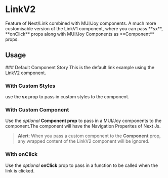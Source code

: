 
<Meta of={LinkV2Stories} />



# LinkV2
<Subtitle>
Feature of Next/Link combined with MUI/Joy components.
</Subtitle>
A much more customisable version of the LinkV1 component, where you can pass
**sx**, **onClick** props along with MUI/Joy Components as **Component** props.


## Usage

<Primary >
  <LinkV2Stories.Default />
</Primary>


<Controls of={LinkV2Stories.Default} />
### Default Component Story
This is the default link example using the LinkV2 component.
<Primary >
  <LinkV2Stories.Default />
</Primary>




### With Custom Styles
use the **sx** prop to pass in custom styles to the component.
<Canvas of={LinkV2Stories.WithCustomStyles} />
 
### With Custom Component
Use the *optional* **Component prop** to pass in a MUI/Joy components to the component.The component will 
have the Navigation Properites of Next Js.
> **Alert**: When you pass a custom component to the **Component** prop, any wrapped content of the LinkV2 component will be ignored.



<Canvas of={LinkV2Stories.WithCustomComponent} />

### With onClick
Use the *optional* **onClick** prop to pass in a function to be called when the link is clicked.
<Canvas of={LinkV2Stories.WithOnClick} />




